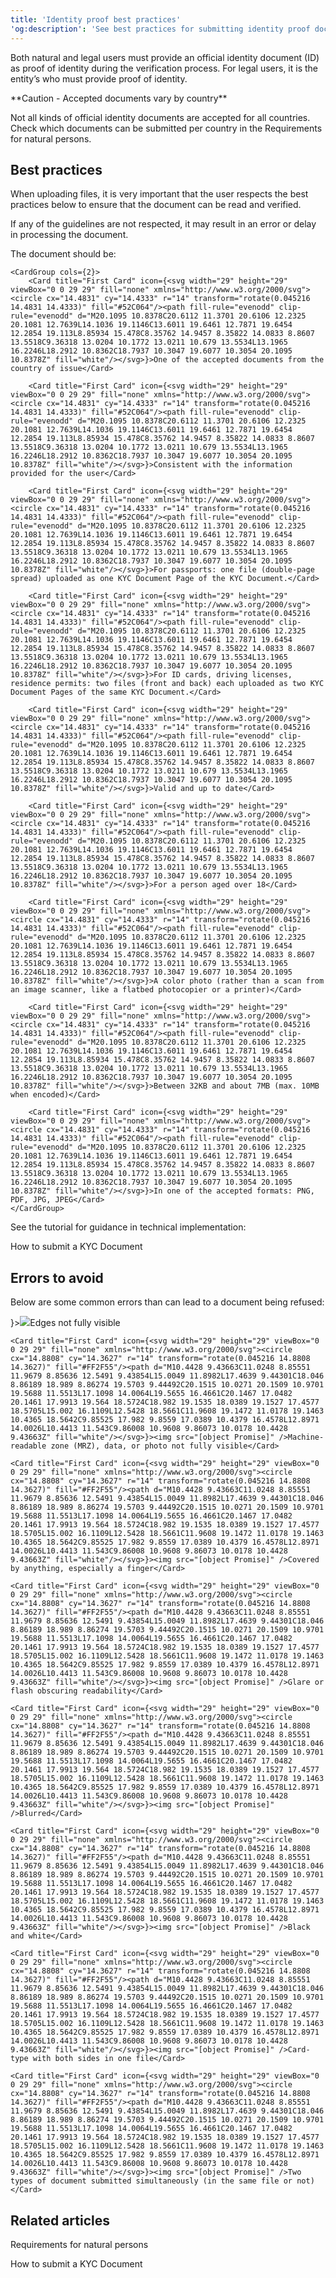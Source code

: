 ```yaml
---
title: 'Identity proof best practices'  
'og:description': 'See best practices for submitting identity proof documents and errors to avoid to ensure that the document can be read and validated.'  
---
```

  
  

Both natural and legal users must provide an official identity document (ID) as proof of identity during the verification process. For legal users, it is the entity’s <LegalRepresentative content="legal representative" /> who must provide proof of identity.  

<Warning>  
**Caution - Accepted documents vary by country** 
  
Not all kinds of official identity documents are accepted for all countries. Check which documents can be submitted per country in the Requirements for natural persons.  
</Warning>  

## Best practices  

When uploading files, it is very important that the user respects the best practices below to ensure that the document can be read and verified.   

If any of the guidelines are not respected, it may result in an error or delay in processing the document.  

The document should be:

    <CardGroup cols={2}>
        <Card title="First Card" icon={<svg width="29" height="29" viewBox="0 0 29 29" fill="none" xmlns="http://www.w3.org/2000/svg"><circle cx="14.4831" cy="14.4333" r="14" transform="rotate(0.045216 14.4831 14.4333)" fill="#52C064"/><path fill-rule="evenodd" clip-rule="evenodd" d="M20.1095 10.8378C20.6112 11.3701 20.6106 12.2325 20.1081 12.7639L14.1036 19.1146C13.6011 19.6461 12.7871 19.6454 12.2854 19.113L8.85934 15.478C8.35762 14.9457 8.35822 14.0833 8.8607 13.5518C9.36318 13.0204 10.1772 13.0211 10.679 13.5534L13.1965 16.2246L18.2912 10.8362C18.7937 10.3047 19.6077 10.3054 20.1095 10.8378Z" fill="white"/></svg>}>One of the accepted documents from the country of issue</Card>
        
        <Card title="First Card" icon={<svg width="29" height="29" viewBox="0 0 29 29" fill="none" xmlns="http://www.w3.org/2000/svg"><circle cx="14.4831" cy="14.4333" r="14" transform="rotate(0.045216 14.4831 14.4333)" fill="#52C064"/><path fill-rule="evenodd" clip-rule="evenodd" d="M20.1095 10.8378C20.6112 11.3701 20.6106 12.2325 20.1081 12.7639L14.1036 19.1146C13.6011 19.6461 12.7871 19.6454 12.2854 19.113L8.85934 15.478C8.35762 14.9457 8.35822 14.0833 8.8607 13.5518C9.36318 13.0204 10.1772 13.0211 10.679 13.5534L13.1965 16.2246L18.2912 10.8362C18.7937 10.3047 19.6077 10.3054 20.1095 10.8378Z" fill="white"/></svg>}>Consistent with the information provided for the user</Card>
        
        <Card title="First Card" icon={<svg width="29" height="29" viewBox="0 0 29 29" fill="none" xmlns="http://www.w3.org/2000/svg"><circle cx="14.4831" cy="14.4333" r="14" transform="rotate(0.045216 14.4831 14.4333)" fill="#52C064"/><path fill-rule="evenodd" clip-rule="evenodd" d="M20.1095 10.8378C20.6112 11.3701 20.6106 12.2325 20.1081 12.7639L14.1036 19.1146C13.6011 19.6461 12.7871 19.6454 12.2854 19.113L8.85934 15.478C8.35762 14.9457 8.35822 14.0833 8.8607 13.5518C9.36318 13.0204 10.1772 13.0211 10.679 13.5534L13.1965 16.2246L18.2912 10.8362C18.7937 10.3047 19.6077 10.3054 20.1095 10.8378Z" fill="white"/></svg>}>For passports: one file (double-page spread) uploaded as one KYC Document Page of the KYC Document.</Card>
        
        <Card title="First Card" icon={<svg width="29" height="29" viewBox="0 0 29 29" fill="none" xmlns="http://www.w3.org/2000/svg"><circle cx="14.4831" cy="14.4333" r="14" transform="rotate(0.045216 14.4831 14.4333)" fill="#52C064"/><path fill-rule="evenodd" clip-rule="evenodd" d="M20.1095 10.8378C20.6112 11.3701 20.6106 12.2325 20.1081 12.7639L14.1036 19.1146C13.6011 19.6461 12.7871 19.6454 12.2854 19.113L8.85934 15.478C8.35762 14.9457 8.35822 14.0833 8.8607 13.5518C9.36318 13.0204 10.1772 13.0211 10.679 13.5534L13.1965 16.2246L18.2912 10.8362C18.7937 10.3047 19.6077 10.3054 20.1095 10.8378Z" fill="white"/></svg>}>For ID cards, driving licenses, residence permits: two files (front and back) each uploaded as two KYC Document Pages of the same KYC Document.</Card>
        
        <Card title="First Card" icon={<svg width="29" height="29" viewBox="0 0 29 29" fill="none" xmlns="http://www.w3.org/2000/svg"><circle cx="14.4831" cy="14.4333" r="14" transform="rotate(0.045216 14.4831 14.4333)" fill="#52C064"/><path fill-rule="evenodd" clip-rule="evenodd" d="M20.1095 10.8378C20.6112 11.3701 20.6106 12.2325 20.1081 12.7639L14.1036 19.1146C13.6011 19.6461 12.7871 19.6454 12.2854 19.113L8.85934 15.478C8.35762 14.9457 8.35822 14.0833 8.8607 13.5518C9.36318 13.0204 10.1772 13.0211 10.679 13.5534L13.1965 16.2246L18.2912 10.8362C18.7937 10.3047 19.6077 10.3054 20.1095 10.8378Z" fill="white"/></svg>}>Valid and up to date</Card>
        
        <Card title="First Card" icon={<svg width="29" height="29" viewBox="0 0 29 29" fill="none" xmlns="http://www.w3.org/2000/svg"><circle cx="14.4831" cy="14.4333" r="14" transform="rotate(0.045216 14.4831 14.4333)" fill="#52C064"/><path fill-rule="evenodd" clip-rule="evenodd" d="M20.1095 10.8378C20.6112 11.3701 20.6106 12.2325 20.1081 12.7639L14.1036 19.1146C13.6011 19.6461 12.7871 19.6454 12.2854 19.113L8.85934 15.478C8.35762 14.9457 8.35822 14.0833 8.8607 13.5518C9.36318 13.0204 10.1772 13.0211 10.679 13.5534L13.1965 16.2246L18.2912 10.8362C18.7937 10.3047 19.6077 10.3054 20.1095 10.8378Z" fill="white"/></svg>}>For a person aged over 18</Card>
        
        <Card title="First Card" icon={<svg width="29" height="29" viewBox="0 0 29 29" fill="none" xmlns="http://www.w3.org/2000/svg"><circle cx="14.4831" cy="14.4333" r="14" transform="rotate(0.045216 14.4831 14.4333)" fill="#52C064"/><path fill-rule="evenodd" clip-rule="evenodd" d="M20.1095 10.8378C20.6112 11.3701 20.6106 12.2325 20.1081 12.7639L14.1036 19.1146C13.6011 19.6461 12.7871 19.6454 12.2854 19.113L8.85934 15.478C8.35762 14.9457 8.35822 14.0833 8.8607 13.5518C9.36318 13.0204 10.1772 13.0211 10.679 13.5534L13.1965 16.2246L18.2912 10.8362C18.7937 10.3047 19.6077 10.3054 20.1095 10.8378Z" fill="white"/></svg>}>A color photo (rather than a scan from an image scanner, like a flatbed photocopier or a printer)</Card>
        
        <Card title="First Card" icon={<svg width="29" height="29" viewBox="0 0 29 29" fill="none" xmlns="http://www.w3.org/2000/svg"><circle cx="14.4831" cy="14.4333" r="14" transform="rotate(0.045216 14.4831 14.4333)" fill="#52C064"/><path fill-rule="evenodd" clip-rule="evenodd" d="M20.1095 10.8378C20.6112 11.3701 20.6106 12.2325 20.1081 12.7639L14.1036 19.1146C13.6011 19.6461 12.7871 19.6454 12.2854 19.113L8.85934 15.478C8.35762 14.9457 8.35822 14.0833 8.8607 13.5518C9.36318 13.0204 10.1772 13.0211 10.679 13.5534L13.1965 16.2246L18.2912 10.8362C18.7937 10.3047 19.6077 10.3054 20.1095 10.8378Z" fill="white"/></svg>}>Between 32KB and about 7MB (max. 10MB when encoded)</Card>
        
        <Card title="First Card" icon={<svg width="29" height="29" viewBox="0 0 29 29" fill="none" xmlns="http://www.w3.org/2000/svg"><circle cx="14.4831" cy="14.4333" r="14" transform="rotate(0.045216 14.4831 14.4333)" fill="#52C064"/><path fill-rule="evenodd" clip-rule="evenodd" d="M20.1095 10.8378C20.6112 11.3701 20.6106 12.2325 20.1081 12.7639L14.1036 19.1146C13.6011 19.6461 12.7871 19.6454 12.2854 19.113L8.85934 15.478C8.35762 14.9457 8.35822 14.0833 8.8607 13.5518C9.36318 13.0204 10.1772 13.0211 10.679 13.5534L13.1965 16.2246L18.2912 10.8362C18.7937 10.3047 19.6077 10.3054 20.1095 10.8378Z" fill="white"/></svg>}>In one of the accepted formats: PNG, PDF, JPG, JPEG</Card>
    </CardGroup>  

See the tutorial for guidance in technical implementation:  

<Card title="Tutorial">How to submit a KYC Document</Card>  

## Errors to avoid  

Below are some common errors than can lead to a document being refused:

<CardGroup cols={2}>
    <Card title="First Card" icon={<svg width="29" height="29" viewBox="0 0 29 29" fill="none" xmlns="http://www.w3.org/2000/svg"><circle cx="14.8808" cy="14.3627" r="14" transform="rotate(0.045216 14.8808 14.3627)" fill="#FF2F55"/><path d="M10.4428 9.43663C11.0248 8.85551 11.9679 8.85636 12.5491 9.43854L15.0049 11.8982L17.4639 9.44301C18.046 8.86189 18.989 8.86274 19.5703 9.44492C20.1515 10.0271 20.1509 10.9701 19.5688 11.5513L17.1098 14.0064L19.5655 16.4661C20.1467 17.0482 20.1461 17.9913 19.564 18.5724C18.982 19.1535 18.0389 19.1527 17.4577 18.5705L15.002 16.1109L12.5428 18.5661C11.9608 19.1472 11.0178 19.1463 10.4365 18.5642C9.85525 17.982 9.8559 17.0389 10.4379 16.4578L12.8971 14.0026L10.4413 11.543C9.86008 10.9608 9.86073 10.0178 10.4428 9.43663Z" fill="white"/></svg>}><img src="[object Promise]" />Edges not fully visible</Card>
    
    <Card title="First Card" icon={<svg width="29" height="29" viewBox="0 0 29 29" fill="none" xmlns="http://www.w3.org/2000/svg"><circle cx="14.8808" cy="14.3627" r="14" transform="rotate(0.045216 14.8808 14.3627)" fill="#FF2F55"/><path d="M10.4428 9.43663C11.0248 8.85551 11.9679 8.85636 12.5491 9.43854L15.0049 11.8982L17.4639 9.44301C18.046 8.86189 18.989 8.86274 19.5703 9.44492C20.1515 10.0271 20.1509 10.9701 19.5688 11.5513L17.1098 14.0064L19.5655 16.4661C20.1467 17.0482 20.1461 17.9913 19.564 18.5724C18.982 19.1535 18.0389 19.1527 17.4577 18.5705L15.002 16.1109L12.5428 18.5661C11.9608 19.1472 11.0178 19.1463 10.4365 18.5642C9.85525 17.982 9.8559 17.0389 10.4379 16.4578L12.8971 14.0026L10.4413 11.543C9.86008 10.9608 9.86073 10.0178 10.4428 9.43663Z" fill="white"/></svg>}><img src="[object Promise]" />Machine-readable zone (MRZ), data, or photo not fully visible</Card>
    
    <Card title="First Card" icon={<svg width="29" height="29" viewBox="0 0 29 29" fill="none" xmlns="http://www.w3.org/2000/svg"><circle cx="14.8808" cy="14.3627" r="14" transform="rotate(0.045216 14.8808 14.3627)" fill="#FF2F55"/><path d="M10.4428 9.43663C11.0248 8.85551 11.9679 8.85636 12.5491 9.43854L15.0049 11.8982L17.4639 9.44301C18.046 8.86189 18.989 8.86274 19.5703 9.44492C20.1515 10.0271 20.1509 10.9701 19.5688 11.5513L17.1098 14.0064L19.5655 16.4661C20.1467 17.0482 20.1461 17.9913 19.564 18.5724C18.982 19.1535 18.0389 19.1527 17.4577 18.5705L15.002 16.1109L12.5428 18.5661C11.9608 19.1472 11.0178 19.1463 10.4365 18.5642C9.85525 17.982 9.8559 17.0389 10.4379 16.4578L12.8971 14.0026L10.4413 11.543C9.86008 10.9608 9.86073 10.0178 10.4428 9.43663Z" fill="white"/></svg>}><img src="[object Promise]" />Covered by anything, especially a finger</Card>
    
    <Card title="First Card" icon={<svg width="29" height="29" viewBox="0 0 29 29" fill="none" xmlns="http://www.w3.org/2000/svg"><circle cx="14.8808" cy="14.3627" r="14" transform="rotate(0.045216 14.8808 14.3627)" fill="#FF2F55"/><path d="M10.4428 9.43663C11.0248 8.85551 11.9679 8.85636 12.5491 9.43854L15.0049 11.8982L17.4639 9.44301C18.046 8.86189 18.989 8.86274 19.5703 9.44492C20.1515 10.0271 20.1509 10.9701 19.5688 11.5513L17.1098 14.0064L19.5655 16.4661C20.1467 17.0482 20.1461 17.9913 19.564 18.5724C18.982 19.1535 18.0389 19.1527 17.4577 18.5705L15.002 16.1109L12.5428 18.5661C11.9608 19.1472 11.0178 19.1463 10.4365 18.5642C9.85525 17.982 9.8559 17.0389 10.4379 16.4578L12.8971 14.0026L10.4413 11.543C9.86008 10.9608 9.86073 10.0178 10.4428 9.43663Z" fill="white"/></svg>}><img src="[object Promise]" />Glare or flash obscuring readability</Card>
    
    <Card title="First Card" icon={<svg width="29" height="29" viewBox="0 0 29 29" fill="none" xmlns="http://www.w3.org/2000/svg"><circle cx="14.8808" cy="14.3627" r="14" transform="rotate(0.045216 14.8808 14.3627)" fill="#FF2F55"/><path d="M10.4428 9.43663C11.0248 8.85551 11.9679 8.85636 12.5491 9.43854L15.0049 11.8982L17.4639 9.44301C18.046 8.86189 18.989 8.86274 19.5703 9.44492C20.1515 10.0271 20.1509 10.9701 19.5688 11.5513L17.1098 14.0064L19.5655 16.4661C20.1467 17.0482 20.1461 17.9913 19.564 18.5724C18.982 19.1535 18.0389 19.1527 17.4577 18.5705L15.002 16.1109L12.5428 18.5661C11.9608 19.1472 11.0178 19.1463 10.4365 18.5642C9.85525 17.982 9.8559 17.0389 10.4379 16.4578L12.8971 14.0026L10.4413 11.543C9.86008 10.9608 9.86073 10.0178 10.4428 9.43663Z" fill="white"/></svg>}><img src="[object Promise]" />Blurred</Card>
    
    <Card title="First Card" icon={<svg width="29" height="29" viewBox="0 0 29 29" fill="none" xmlns="http://www.w3.org/2000/svg"><circle cx="14.8808" cy="14.3627" r="14" transform="rotate(0.045216 14.8808 14.3627)" fill="#FF2F55"/><path d="M10.4428 9.43663C11.0248 8.85551 11.9679 8.85636 12.5491 9.43854L15.0049 11.8982L17.4639 9.44301C18.046 8.86189 18.989 8.86274 19.5703 9.44492C20.1515 10.0271 20.1509 10.9701 19.5688 11.5513L17.1098 14.0064L19.5655 16.4661C20.1467 17.0482 20.1461 17.9913 19.564 18.5724C18.982 19.1535 18.0389 19.1527 17.4577 18.5705L15.002 16.1109L12.5428 18.5661C11.9608 19.1472 11.0178 19.1463 10.4365 18.5642C9.85525 17.982 9.8559 17.0389 10.4379 16.4578L12.8971 14.0026L10.4413 11.543C9.86008 10.9608 9.86073 10.0178 10.4428 9.43663Z" fill="white"/></svg>}><img src="[object Promise]" />Black and white</Card>
    
    <Card title="First Card" icon={<svg width="29" height="29" viewBox="0 0 29 29" fill="none" xmlns="http://www.w3.org/2000/svg"><circle cx="14.8808" cy="14.3627" r="14" transform="rotate(0.045216 14.8808 14.3627)" fill="#FF2F55"/><path d="M10.4428 9.43663C11.0248 8.85551 11.9679 8.85636 12.5491 9.43854L15.0049 11.8982L17.4639 9.44301C18.046 8.86189 18.989 8.86274 19.5703 9.44492C20.1515 10.0271 20.1509 10.9701 19.5688 11.5513L17.1098 14.0064L19.5655 16.4661C20.1467 17.0482 20.1461 17.9913 19.564 18.5724C18.982 19.1535 18.0389 19.1527 17.4577 18.5705L15.002 16.1109L12.5428 18.5661C11.9608 19.1472 11.0178 19.1463 10.4365 18.5642C9.85525 17.982 9.8559 17.0389 10.4379 16.4578L12.8971 14.0026L10.4413 11.543C9.86008 10.9608 9.86073 10.0178 10.4428 9.43663Z" fill="white"/></svg>}><img src="[object Promise]" />Card-type with both sides in one file</Card>
    
    <Card title="First Card" icon={<svg width="29" height="29" viewBox="0 0 29 29" fill="none" xmlns="http://www.w3.org/2000/svg"><circle cx="14.8808" cy="14.3627" r="14" transform="rotate(0.045216 14.8808 14.3627)" fill="#FF2F55"/><path d="M10.4428 9.43663C11.0248 8.85551 11.9679 8.85636 12.5491 9.43854L15.0049 11.8982L17.4639 9.44301C18.046 8.86189 18.989 8.86274 19.5703 9.44492C20.1515 10.0271 20.1509 10.9701 19.5688 11.5513L17.1098 14.0064L19.5655 16.4661C20.1467 17.0482 20.1461 17.9913 19.564 18.5724C18.982 19.1535 18.0389 19.1527 17.4577 18.5705L15.002 16.1109L12.5428 18.5661C11.9608 19.1472 11.0178 19.1463 10.4365 18.5642C9.85525 17.982 9.8559 17.0389 10.4379 16.4578L12.8971 14.0026L10.4413 11.543C9.86008 10.9608 9.86073 10.0178 10.4428 9.43663Z" fill="white"/></svg>}><img src="[object Promise]" />Two types of document submitted simultaneously (in the same file or not)</Card>
</CardGroup>  

## Related articles  

<Card title="Article" href="/concepts/users/verification/requirements-natural">Requirements for natural persons</Card>

<Card title="Tutorial">How to submit a KYC Document</Card>